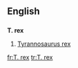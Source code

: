 ==English==

{{wikipedia}}


==={{abbreviation}}===
'''T. rex'''
# [[Tyrannosaurus rex]]

[[fr:T. rex]]
[[tr:T. rex]]